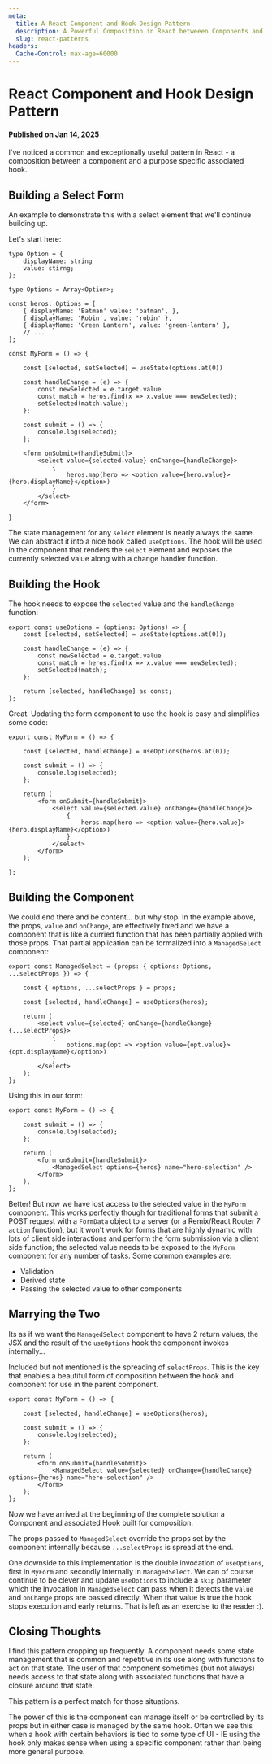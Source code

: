 ```yaml
---
meta:
  title: A React Component and Hook Design Pattern
  description: A Powerful Composition in React betweeen Components and Hooks
  slug: react-patterns
headers:
  Cache-Control: max-age=60000
---
```


# React Component and Hook Design Pattern
#### Published on Jan 14, 2025

I've noticed a common and exceptionally useful pattern in React - a composition
between a component and a purpose specific associated hook.

## Building a Select Form

An example to demonstrate this with a select element that we'll continue building up.

Let's start here:

~~~tsx
type Option = {
	displayName: string
	value: stirng;
};

type Options = Array<Option>;

const heros: Options = [
	{ displayName: 'Batman' value: 'batman', },
	{ displayName: 'Robin', value: 'robin' },
	{ displayName: 'Green Lantern', value: 'green-lantern' },
	// ...
];

const MyForm = () => {

	const [selected, setSelected] = useState(options.at(0))

	const handleChange = (e) => {
		const newSelected = e.target.value
		const match = heros.find(x => x.value === newSelected);
		setSelected(match.value);
	};

	const submit = () => {
		console.log(selected);
	};

	<form onSubmit={handleSubmit}>
		<select value={selected.value} onChange={handleChange}>
			{
				heros.map(hero => <option value={hero.value}>{hero.displayName}</option>)
			}
		</select>
	</form>

}
~~~

The state management for any `select` element is nearly always the same. We can
abstract it into a nice hook called `useOptions`. The hook will be used in the
component that renders the `select` element and exposes the currently selected
value along with a change handler function.

## Building the Hook

The hook needs to expose the `selected` value and the `handleChange` function:

~~~tsx
export const useOptions = (options: Options) => {
	const [selected, setSelected] = useState(options.at(0));

	const handleChange = (e) => {
		const newSelected = e.target.value
		const match = heros.find(x => x.value === newSelected);
		setSelected(match);
	};

	return [selected, handleChange] as const;
};
~~~

Great. Updating the form component to use the hook is easy and simplifies some
code:

~~~tsx
export const MyForm = () => {

	const [selected, handleChange] = useOptions(heros.at(0));

	const submit = () => {
		console.log(selected);
	};

	return (
		<form onSubmit={handleSubmit}>
			<select value={selected.value} onChange={handleChange}>
				{
					heros.map(hero => <option value={hero.value}>{hero.displayName}</option>)
				}
			</select>
		</form>
	);

};
~~~

## Building the Component

We could end there and be content... but why stop. In the example above, the
props, `value` and `onChange`, are effectively fixed and we have a component
that is like a curried function that has been partially applied with those
props. That partial application can be formalized into a `ManagedSelect`
component:

~~~tsx
export const ManagedSelect = (props: { options: Options, ...selectProps }) => {

	const { options, ...selectProps } = props;

	const [selected, handleChange] = useOptions(heros);

	return (
		<select value={selected} onChange={handleChange} {...selectProps}>
			{
				options.map(opt => <option value={opt.value}>{opt.displayName}</option>)
			}
		</select>
	);
};
~~~

Using this in our form:

~~~tsx
export const MyForm = () => {

	const submit = () => {
		console.log(selected);
	};

	return (
		<form onSubmit={handleSubmit}>
			<ManagedSelect options={heros} name="hero-selection" />
		</form>
	);
};
~~~

Better! But now we have lost access to the selected value in the `MyForm`
component. This works perfectly though for traditional forms that submit a POST
request with a `FormData` object to a server (or a Remix/React Router 7 `action`
function), but it won't work for forms that are highly dynamic with lots of
client side interactions and perform the form submission via a client side
function; the selected value needs to be exposed to the `MyForm` component for any
number of tasks. Some common examples are:

* Validation
* Derived state
* Passing the selected value to other components

## Marrying the Two

Its as if we want the `ManagedSelect` component to have 2 return values, the JSX
and the result of the `useOptions` hook the component invokes internally...

Included but not mentioned is the spreading of `selectProps`. This is the key
that enables a beautiful form of composition between the hook and component for
use in the parent component.

~~~tsx
export const MyForm = () => {

	const [selected, handleChange] = useOptions(heros);

	const submit = () => {
		console.log(selected);
	};

	return (
		<form onSubmit={handleSubmit}>
			<ManagedSelect value={selected} onChange={handleChange} options={heros} name="hero-selection" />
		</form>
	);
};
~~~

Now we have arrived at the beginning of the complete solution a Component and
associated Hook built for composition.

The props passed to `ManagedSelect` override the props set by the component
internally because `...selectProps` is spread at the end.

One downside to this implementation is the double invocation of `useOptions`,
first in `MyForm` and secondly internally in `ManagedSelect`. We can of course
continue to be clever and update `useOptions` to include a `skip` parameter
which the invocation in `ManagedSelect` can pass when it detects the `value` and
`onChange` props are passed directly. When that value is true the hook stops
execution and early returns. That is left as an exercise to the reader :).

## Closing Thoughts

I find this pattern cropping up frequently. A component needs some state
management that is common and repetitive in its use along with functions to act
on that state. The user of that component sometimes (but not always) needs
access to that state along with associated functions that have a closure around
that state.

This pattern is a perfect match for those situations.

The power of this is the component can manage itself or be controlled by its
props but in either case is managed by the same hook. Often we see this when a
hook with certain behaviors is tied to some type of UI - IE using the hook only
makes sense when using a specific component rather than being more general
purpose.
